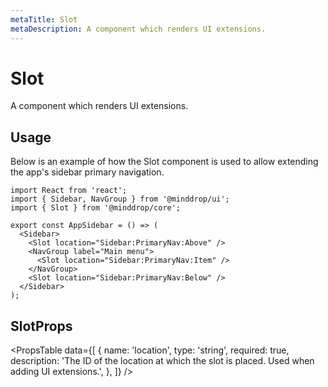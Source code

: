 ```yaml
---
metaTitle: Slot
metaDescription: A component which renders UI extensions.
---
```


# Slot

<Description>A component which renders UI extensions.</Description>

## Usage

Below is an example of how the Slot component is used to allow extending the app's sidebar primary navigation.

```tsx line=3,7,9,11
import React from 'react';
import { Sidebar, NavGroup } from '@minddrop/ui';
import { Slot } from '@minddrop/core';

export const AppSidebar = () => (
  <Sidebar>
    <Slot location="Sidebar:PrimaryNav:Above" />
    <NavGroup label="Main menu">
      <Slot location="Sidebar:PrimaryNav:Item" />
    </NavGroup>
    <Slot location="Sidebar:PrimaryNav:Below" />
  </Sidebar>
);
```

## SlotProps

<PropsTable
  data={[
    {
      name: 'location',
      type: 'string',
      required: true,
      description:
        'The ID of the location at which the slot is placed. Used when adding UI extensions.',
    },
  ]}
/>
